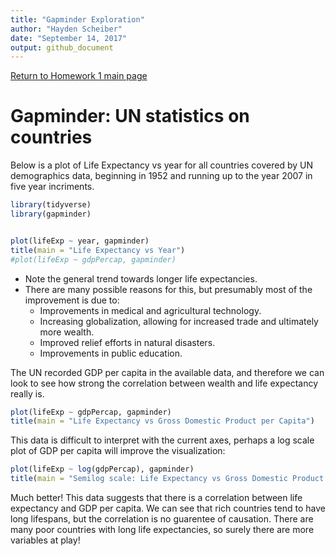 ```yaml
---
title: "Gapminder Exploration"
author: "Hayden Scheiber"
date: "September 14, 2017"
output: github_document
---
```


[Return to Homework 1 main page](https://github.com/HScheiber/STAT545-hw-Scheiber-Hayden/blob/master/hw01_Gapminder_Exploration/README.md)

# Gapminder: UN statistics on countries

Below is a plot of Life Expectancy vs year for all countries covered by UN demographics data, beginning in 1952 and running up to the year 2007 in five year incriments.

```r
library(tidyverse)
library(gapminder)


plot(lifeExp ~ year, gapminder)
title(main = "Life Expectancy vs Year")
#plot(lifeExp ~ gdpPercap, gapminder)
```

* Note the general trend towards longer life expectancies. 
* There are many possible reasons for this, but presumably most of the improvement is due to:
    + Improvements in medical and agricultural technology.
    + Increasing globalization, allowing for increased trade and ultimately more wealth.
    + Improved relief efforts in natural disasters.
    + Improvements in public education.

The UN recorded GDP per capita in the available data, and therefore we can look to see how strong the correlation between wealth and life expectancy really is.

```r
plot(lifeExp ~ gdpPercap, gapminder)
title(main = "Life Expectancy vs Gross Domestic Product per Capita")
```

This data is difficult to interpret with the current axes, perhaps a log scale plot of GDP per capita will improve the visualization:

```r
plot(lifeExp ~ log(gdpPercap), gapminder)
title(main = "Semilog scale: Life Expectancy vs Gross Domestic Product per Capita")
```


Much better! This data suggests that there is a correlation between life expectancy and GDP per capita. We can see that rich countries tend to have long lifespans, but the correlation is no guarentee of causation. There are many poor countries with long life expectancies, so surely there are more variables at play!
